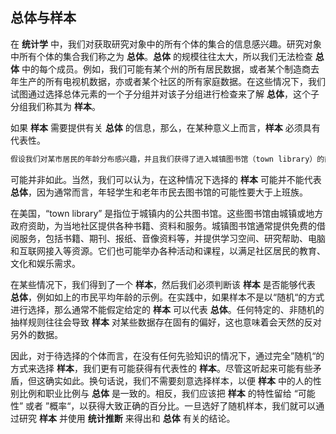 ## 总体与样本 {#sec-1_4}

在 **统计学** 中，我们对获取研究对象中的所有个体的集合的信息感兴趣。研究对象中所有个体的集合我们称之为 **总体**。**总体** 的规模往往太大，所以我们无法检查 **总体** 中的每个成员。例如，我们可能有某个州的所有居民数据，或者某个制造商去年生产的所有电视机数据，亦或者某个社区的所有家庭数据。在这些情况下，我们试图通过选择总体元素的一个子分组并对该子分组进行检查来了解 **总体**，这个子分组我们称其为 **样本**。

如果 **样本** 需要提供有关 **总体** 的信息，那么，在某种意义上而言，**样本** 必须具有代表性。

``` .bash
假设我们对某市居民的年龄分布感兴趣，并且我们获得了进入城镇图书馆（town library）的前 100 个市民的年龄。如果这 100 人的平均年龄为 46.2 岁，我们是否可以依次为依据得出结论：该市居民的平均年龄为 46.2 岁？
```

可能并非如此。当然，我们可以认为，在这种情况下选择的 **样本** 可能并不能代表 **总体**，因为通常而言，年轻学生和老年市民去图书馆的可能性要大于上班族。

::: {.callout-note title="town library"}
在美国，"town library" 是指位于城镇内的公共图书馆。这些图书馆由城镇或地方政府资助，为当地社区提供各种书籍、资料和服务。城镇图书馆通常提供免费的借阅服务，包括书籍、期刊、报纸、音像资料等，并提供学习空间、研究帮助、电脑和互联网接入等资源。它们也可能举办各种活动和课程，以满足社区居民的教育、文化和娱乐需求。
:::

在某些情况下，我们得到了一个 **样本**，然后我们必须判断该 **样本** 是否能够代表 **总体**，例如如上的市民平均年龄的示例。在实践中，如果样本不是以“随机“的方式进行选择，那么通常不能假定给定的 **样本** 可以代表 **总体**。任何特定的、非随机的抽样规则往往会导致 **样本** 对某些数据存在固有的偏好，这也意味着会天然的反对另外的数据。

因此，对于待选择的个体而言，在没有任何先验知识的情况下，通过完全”随机“的方式来选择 **样本**，我们更有可能获得有代表性的 **样本**。尽管这听起来可能有些矛盾，但这确实如此。换句话说，我们不需要刻意选择样本，以便 **样本** 中的人的性别比例和职业比例与 **总体** 是一致的。相反，我们应该把 **样本** 的特性留给 “可能性” 或者 ”概率“，以获得大致正确的百分比。一旦选好了随机样本，我们就可以通过研究 **样本** 并使用 **统计推断** 来得出和 **总体** 有关的结论。